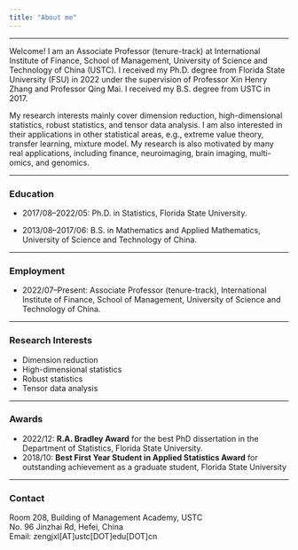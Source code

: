 ```yaml
---
title: "About me"
---
```


------------------------------------------------------------------------

Welcome! I am an Associate Professor (tenure-track) at International Institute of Finance, School of Management, University of Science and Technology of China (USTC). I received my Ph.D. degree from Florida State University (FSU) in 2022 under the supervision of Professor Xin Henry Zhang and Professor Qing Mai. I received my B.S. degree from USTC in 2017.

My research interests mainly cover dimension reduction, high-dimensional statistics, robust statistics, and tensor data analysis. I am also interested in their applications in other statistical areas, e.g., extreme value theory, transfer learning, mixture model. My research is also motivated by many real applications, including finance, neuroimaging, brain imaging, multi-omics, and genomics.

------------------------------------------------------------------------

### Education

-   2017/08--2022/05: Ph.D. in Statistics, Florida State University.

-   2013/08--2017/06: B.S. in Mathematics and Applied Mathematics, University of Science and Technology of China.

------------------------------------------------------------------------

### Employment

-   2022/07--Present: Associate Professor (tenure-track), International Institute of Finance, School of Management, University of Science and Technology of China.

------------------------------------------------------------------------

### Research Interests

-   Dimension reduction
-   High-dimensional statistics
-   Robust statistics
-   Tensor data analysis

<!-- ------------------------------------------------------------------------ -->

<!-- ### Services -->

<!-- -   Reviewer: *Biometrics, Computational Statistics and Data Analysis, Journal of Computational and Graphical Statistics, Statistics and Its Interface, Statistica Sinica, WIREs Computational Statistics.* -->

------------------------------------------------------------------------

### Awards

-   2022/12: **R.A. Bradley Award** for the best PhD dissertation in the Department of Statistics, Florida State University.
-   2018/10: **Best First Year Student in Applied Statistics Award** for outstanding achievement as a graduate student, Florida State University

------------------------------------------------------------------------

### Contact

Room 208, Building of Management Academy, USTC\
No. 96 Jinzhai Rd, Hefei, China\
Email: zengjxl\[AT\]ustc\[DOT\]edu\[DOT\]cn
